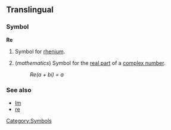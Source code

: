 ==Translingual==
===Symbol===
'''Re'''
#{{chemistry}} Symbol for [[rhenium]].
#(''mathematics'') Symbol for the [[real part]] of a [[complex number]].
#:''Re(a + bi) = a''
[[Category:Symbols]]
===See also===
*[[Im]]
*[[re]]
